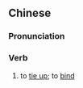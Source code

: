 ==Chinese==
{{zh-forms}}

===Pronunciation===
{{zh-pron
|m=kǔnzā,kǔnzhā,2nb=common variant
|cat=v
}}

===Verb===
{{zh-verb}}

# to [[tie up]]; to [[bind]]